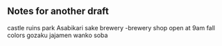 ## Notes for another draft

castle ruins park
Asabikari sake brewery
-brewery shop open at 9am
fall colors
gozaku
jajamen
wanko soba